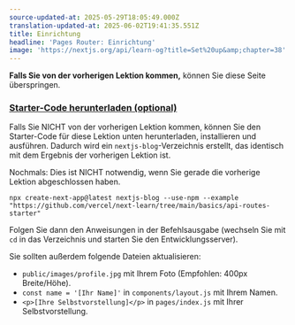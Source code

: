 ```yaml
---
source-updated-at: 2025-05-29T18:05:49.000Z
translation-updated-at: 2025-06-02T19:41:35.551Z
title: Einrichtung
headline: 'Pages Router: Einrichtung'
image: 'https://nextjs.org/api/learn-og?title=Set%20up&amp;chapter=38'
---
```


**Falls Sie von der vorherigen Lektion kommen,** können Sie diese Seite überspringen.

### [Starter-Code herunterladen (optional)](#download-starter-code-optional)

Falls Sie NICHT von der vorherigen Lektion kommen, können Sie den Starter-Code für diese Lektion unten herunterladen, installieren und ausführen. Dadurch wird ein `nextjs-blog`-Verzeichnis erstellt, das identisch mit dem Ergebnis der vorherigen Lektion ist.

Nochmals: Dies ist NICHT notwendig, wenn Sie gerade die vorherige Lektion abgeschlossen haben.

```
npx create-next-app@latest nextjs-blog --use-npm --example "https://github.com/vercel/next-learn/tree/main/basics/api-routes-starter"
```

Folgen Sie dann den Anweisungen in der Befehlsausgabe (wechseln Sie mit `cd` in das Verzeichnis und starten Sie den Entwicklungsserver).

Sie sollten außerdem folgende Dateien aktualisieren:

*   `public/images/profile.jpg` mit Ihrem Foto (Empfohlen: 400px Breite/Höhe).
*   `const name = '[Ihr Name]'` in `components/layout.js` mit Ihrem Namen.
*   `<p>[Ihre Selbstvorstellung]</p>` in `pages/index.js` mit Ihrer Selbstvorstellung.